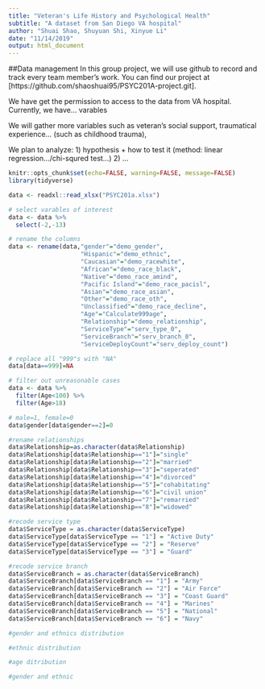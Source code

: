 ```yaml
---
title: "Veteran's Life History and Psychological Health"
subtitle: "A dataset from San Diego VA hospital"
author: "Shuai Shao, Shuyuan Shi, Xinyue Li"
date: "11/14/2019"
output: html_document
---
```

##Data management
In this group project, we will use github to record and track every team member's work. You can find our project at [https://github.com/shaoshuai95/PSYC201A-project.git].

We have get the permission to access to the data from VA hospital. Currently, we have... varables

We will gather more variables such as veteran's social support, traumatical experience... (such as childhood trauma), 

We plan to analyze:
1) hypothesis + how to test it (method: linear regression.../chi-squred test...)
2)
...

```r
knitr::opts_chunk$set(echo=FALSE, warning=FALSE, message=FALSE)
library(tidyverse)
```

```r
data <- readxl::read_xlsx("PSYC201a.xlsx")
```

```r
# select varables of interest
data <- data %>% 
  select(-2,-13)

# rename the columns
data <- rename(data,"gender"="demo_gender",
                    "Hispanic"="demo_ethnic",
                    "Caucasian"="demo_racewhite",
                    "African"="demo_race_black",
                    "Native"="demo_race_amind",
                    "Pacific Island"="demo_race_pacisl",
                    "Asian"="demo_race_asian",
                    "Other"="demo_race_oth",
                    "Unclassified"="demo_race_decline",
                    "Age"="Calculate999age",
                    "Relationship"="demo_relationship",
                    "ServiceType"="serv_type_0",
                    "ServiceBranch"="serv_branch_0",
                    "ServiceDeployCount"="serv_deploy_count") 
```

```r
# replace all "999"s with "NA"
data[data==999]=NA
```

```r
# filter out unreasonable cases
data <- data %>% 
  filter(Age<100) %>%
  filter(Age>18)
```

```r
# male=1, female=0
data$gender[data$gender==2]=0
```

```r
#rename relationships
data$Relationship=as.character(data$Relationship)
data$Relationship[data$Relationship=="1"]="single"
data$Relationship[data$Relationship=="2"]="married"
data$Relationship[data$Relationship=="3"]="seperated"
data$Relationship[data$Relationship=="4"]="divorced"
data$Relationship[data$Relationship=="5"]="cohabitating"
data$Relationship[data$Relationship=="6"]="civil union"
data$Relationship[data$Relationship=="7"]="remarried"
data$Relationship[data$Relationship=="8"]="widowed"

#recode service type
data$ServiceType = as.character(data$ServiceType)
data$ServiceType[data$ServiceType == "1"] = "Active Duty"
data$ServiceType[data$ServiceType == "2"] = "Reserve"
data$ServiceType[data$ServiceType == "3"] = "Guard"

#recode service branch
data$ServiceBranch = as.character(data$ServiceBranch)
data$ServiceBranch[data$ServiceBranch == "1"] = "Army"
data$ServiceBranch[data$ServiceBranch == "2"] = "Air Force"
data$ServiceBranch[data$ServiceBranch == "3"] = "Coast Guard"
data$ServiceBranch[data$ServiceBranch == "4"] = "Marines"
data$ServiceBranch[data$ServiceBranch == "5"] = "National"
data$ServiceBranch[data$ServiceBranch == "6"] = "Navy"
```

```r
#gender and ethnics distribution

#ethnic distribution

#age ditribution

#gender and ethnic

```

